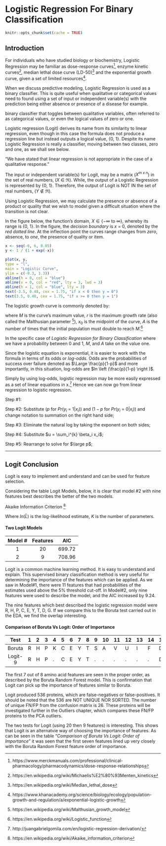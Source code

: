 
# Logistic Regression For Binary Classification

```r
knitr::opts_chunk$set(cache = TRUE)
```

## Introduction

For individuals who have studied biology or biochemistry, Logistic Regression may be familiar as dose-response curves[^46], enzyme kinetic curves[^47], median lethal dose curve (LD-50)[^48] and the exponential growth curve, given a set of limited resources[^49]. 

[^46]:https://www.merckmanuals.com/professional/clinical-pharmacology/pharmacodynamics/dose-response-relationships
[^47]:https://en.wikipedia.org/wiki/Michaelis%E2%80%93Menten_kinetics
[^48]:https://en.wikipedia.org/wiki/Median_lethal_dose
[^49]:https://www.khanacademy.org/science/biology/ecology/population-growth-and-regulation/a/exponential-logistic-growth

When we discuss predictive modeling, Logistic Regression is used as a binary classifier. This is quite useful when qualitative or categorical values need to found using a set of input or independent variable(s) with the prediction being either absence or presence of a disease for example.


binary classifier that toggles between qualitative variables, often referred to as categorical values, or even the logical values of zero or one. 

Logistic regression (Logit) derives its name from its similarity to linear regression, even though in this case the formula does not produce a regression line but instead outputs a logical value, {0, 1}. Despite its name Logistic Regression is really a classifier, moving between two classes, zero and one, as we shall see below. 

"We have stated that linear regression is not appropriate in the case of a
qualitative response."

The input or independent variable(s) for Logit, may be a matrix ($X^{m ~x~ n}$) in the set of real numbers, ($X ~ \in ~ \Re$). While, the output of a Logistic Regression is represented by {0, 1}. Therefore, the output of Logit is NOT IN the set of real numbers, ($Y ~ \notin ~ \Re$).

\begin{equation}
f(x) = ~~ \left \{ \begin{matrix} 0 ~~for~~ X < 0 \\ 1 ~~for~~ X \geq 0 \end{matrix} \right. ~~~where ~~X ~\in ~\Re
\end{equation}

Using Logistic Regression, we may calculate the presence or absence of a product or quality that we wish to model given a difficult situation where the transition is not clear.

In the figure below, the function's domain, $X \in \{-\infty$ to $\infty\}$, whereby its range is {0, 1}. In the figure, the *decision boundary* is $x ~=$ 0, denoted by the *red dotted line*. At the inflection point the curves range changes from *zero*, absence, to *one*, the presence of quality or item.

```r
x <- seq(-6, 6, 0.05)
y <- 1 / (1 + exp(-x))

plot(x, y,
type = "l",
main = "Logistic Curve",
ylim = c(-0.3, 1.3))
abline(h = 0, col = "blue")
abline(v = 0, col = "red", lty = 3, lwd = 3)
abline(h = 1, col = "blue", lty = 3)
text(-3.5, 0.48, cex = 1.75, "if x < 0 then y = 0")
text(3.5, 0.48, cex = 1.75, "if x >= 0 then y = 1")
```

The logistic growth curve is commonly denoted by:

\begin{equation}
f(x) ~=~ \frac{M}{1 + Ae^{-r(x - x_0)}}
\end{equation}

where $M$ is the curve's maximum value, $r$ is the maximum growth rate (also called the Malthusian parameter [^41]), $x_0$ is the midpoint of the curve, $A$ is the number of times that the initial population must double to reach $M$.[^42]

[^41]:https://en.wikipedia.org/wiki/Malthusian_growth_model
[^42]:https://en.wikipedia.org/wiki/Logistic_function

In the specific case of *Logistic Regression for Binary Classification* where we have a probability between 0 and 1, $M$, and $A$ take on the value one.

\begin{equation}
f(x) ~=~ \frac{1}{1 + e^{-(WX+b)}}
\end{equation}

Since the logistic equation is exponential, it is easier to work with the formula in terms of its odds or *log-odds*. Odds are the probabilities of success over failure denoted as $\Large \frac{p}{1-p}$ and more importantly, in this situation, log-odds are $ln \left (\frac{p}{1-p} \right )$.

Simply by using log-odds, logistic regression may be more easily expressed as a set of linear equations in x.[^43] Hence we can now go from linear regression to logistic regression.

[^43]:http://juangabrielgomila.com/en/logistic-regression-derivation/

Step #1:
\begin{equation}
Odds ~=~ \frac{Probability ~of ~Success}{Probability ~of ~Failure} ~=~ \frac{p}{1-p} ~=~ \left ( \frac{Pr(Y ~=~ 1|X)}{Pr(Y ~=~ 0|X)} \right )
\end{equation}


\begin{equation}
 =~ \beta_0 + \beta_1 x_1 +~ ... ~+ \beta_{n} x_{n}
\end{equation}

Step #2:
Substitute ($p$ for $Pr(y_i ~=~ 1|x_i)$) and ($1-p$ for $Pr(y_i ~=~ 0|x_i)$) and change notation to summation on the right hand side;

\begin{equation}
ln \left( \frac {p}{1-p} \right) =~ \sum_i^{k} \beta_i x_i
\end{equation}

Step #3:
Eliminate the natural log by taking the exponent on both sides;

\begin{equation}
\frac {p}{1-p} =~ exp \left ( \sum_i^{k} \beta_i x_i \right )
\end{equation}

Step #4:
Substitute $u = \sum_i^{k} \beta_i x_i$;

\begin{equation}
\frac {p}{1-p} =~ e^u
\end{equation}

Step #5:
Rearrange to solve for $\large p$;

\begin{equation}
p(u) ~=~ \frac{e^u}{1 + e^u}
\end{equation}


---



## Logit Conclusion

Logit is easy to implement and understand and can be used for feature selection.

Considering the table Logit Models, below, it is clear that model #2 with nine features best describes the better of the two models.

Akaike Information Criterion [^45]

[^45]:https://en.wikipedia.org/wiki/Akaike_information_criterion

\begin{equation}
AIC ~=~ 2 K ~-~ 2ln (\widehat{L})
\end{equation}

Where $ln (\widehat{L})$ is the log-likelihood estimate, $K$ is the number of parameters.

#### Two Logit Models {-}

| Model # | Features |  AIC   |
| :-----: | :------: | :----: |
|    1    |    20    | 699.72 |
|    2    |    9     | 708.96 |

Logit is a common machine learning method. It is easy to understand and explain. This supervised binary classification method is very useful for determining the importance of the features which can be applied. As we saw in Model#1, there were 11 features that had probabilities of the estimates used above the 5% threshold cut-off. In Model#2, only nine features were used to describe the model, and the AIC increased by 9.24.

The nine features which best described the logistic regression model were R, H, P, C, E, Y, T, D, G. If we compare this to the Boruta test carried out in the EDA, we find the overlap interesting.

#### Comparison of Boruta Vs Logit: Order of Importance {-}

|Test|1|2|3|4|5|6|7|8|9|10|11|12|13|14|15|16|17|18|19|20|
|:--:|:--|:--|:--|:--|:--|:--|:--|:--|:--|:--|:--|:--|:--|:--|:--|:--|:--|:--|:--|:--|
|Boruta|R|H|P|K|C|E|Y|T|S|A|V|U|I|F|D|G|N|L|M|Q|
|Logit-9|R|H|P|.|C|E|Y|T|.|.|.|.|.|.|D|G|.|.|.|.|

The first 7 out of 8 amino acid features are seen in the proper order, as described by the Boruta Random Forest model. This is confirmation that Logit can pick up the importance of features similar to Boruta.

Logit produced 536 proteins, which are false-negatives or false-positives. It should be noted that the 536 are NOT UNIQUE NOR SORTED. The number of unique FN/FP from the confusion matrix is 26. These proteins will be investigated further in the Outliers chapter, which compares these FN/FP proteins to the PCA outliers.

The two tests for Logit (using 20 then 9 features) is interesting. This shows that Logit is an alternatvie way of choosing the importance of features.  As can be seen in the table "*Comparison of Boruta Vs Logit: Order of Importance*" it was seen that the first seven features lined up very closely with the Boruta Random Forest feature order of importance.


